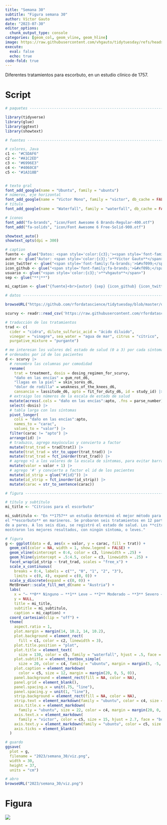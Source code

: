 ```yaml
---
title: "Semana 30"
subtitle: "Figura semana 30"
author: Víctor Gauto
date: "2023-07-30"
editor_options:
  chunk_output_type: console
categories: [geom_col, geom_vline, geom_hline]
image: https://raw.githubusercontent.com/vhgauto/tidytuesday/refs/heads/main/2023/semana_30/viz.png
execute:
  eval: false
  echo: true
code-fold: true
---
```


Diferentes tratamientos para escorbuto, en un estudio clínico de 1757.

# Script

```r

# paquetes ----------------------------------------------------------------

library(tidyverse)
library(glue)
library(ggtext)
library(showtext)

# fuentes -----------------------------------------------------------------

# colores, Java
c1 <- "#C5DAF6"
c2 <- "#A1C2ED"
c3 <- "#6996E3"
c4 <- "#4060C8"
c5 <- "#1A318B"


# texto gral
font_add_google(name = "Ubuntu", family = "ubuntu")
# números, eje horizontal
font_add_google(name = "Victor Mono", family = "victor", db_cache = FALSE)
# título
font_add_google(name = "Waterfall", family = "waterfall", db_cache = FALSE)

# íconos
font_add("fa-brands", "icon/Font Awesome 6 Brands-Regular-400.otf")
font_add("fa-solids", "icon/Font Awesome 6 Free-Solid-900.otf")

showtext_auto()
showtext_opts(dpi = 300)

# caption
fuente <- glue("Datos: <span style='color:{c3};'><span style='font-family:mono;'>{{<b>tidytuesdayR</b>}}</span> semana 30. **A Treatise on the Scurvy in Three Parts**. James Lind</span>")
autor <- glue("Autor: <span style='color:{c3};'>**Víctor Gauto**</span>")
icon_twitter <- glue("<span style='font-family:fa-brands;'>&#xf099;</span>")
icon_github <- glue("<span style='font-family:fa-brands;'>&#xf09b;</span>")
usuario <- glue("<span style='color:{c3};'>**vhgauto**</span>")
sep <- glue("**|**")

mi_caption <- glue("{fuente}<br>{autor} {sep} {icon_github} {icon_twitter} {usuario}")

# datos -------------------------------------------------------------------

browseURL("https://github.com/rfordatascience/tidytuesday/blob/master/data/2023/2023-07-25/readme.md")

scurvy <- readr::read_csv('https://raw.githubusercontent.com/rfordatascience/tidytuesday/master/data/2023/2023-07-25/scurvy.csv')

# traducción de los tratamientos
trad <- c(
  cider = "cidra", dilute_sulfuric_acid = "ácido diluido",
  vinegar = "vinagre", sea_water = "agua de mar", citrus = "cítrico",
  purgative_mixture = "purgante")

# me interesan los valores del estado de salud (0 a 3) por cada síntoma
# ordenados por id de los pacientes
d <- scurvy |> 
  # renombro las columnas por comodidad
  rename(
    trat = treatment, dosis = dosing_regimen_for_scurvy,
    "daño en las encías" = gum_rot_d6, 
    "llagas en la piel" = skin_sores_d6, 
    "dolor de rodilla" = weakness_of_the_knees_d6,
    cansancio = lassitude_d6, apto = fit_for_duty_d6, id = study_id) |> 
  # extraigo los números de la escala de estado de salud
  mutate(across(.cols = "daño en las encías":apto, .fns = parse_number)) |> 
  select(-dosis) |> 
  # tabla larga con los síntomas
  pivot_longer(
    cols = "daño en las encías":apto, 
    names_to = "carac", 
    values_to = "valor") |> 
  filter(carac != "apto") |> 
  arrange(id) |> 
  # traduzco, agrego mayúsculas y convierto a factor
  mutate(trat_trad = trad[trat]) |> 
  mutate(trat_trad = str_to_upper(trat_trad)) |> 
  mutate(trat_trad = fct_inorder(trat_trad)) |> 
  # agrego +1 a los valores de la escala de síntomas, para evitar barras = 0
  mutate(valor = valor + 1) |> 
  # agrego '#' y convierto a factor el id de los pacientes
  mutate(id_strip = glue("#{id}")) |> 
  mutate(id_strip = fct_inorder(id_strip)) |> 
  mutate(carac = str_to_sentence(carac))

# figura ------------------------------------------------------------------

# título y subtítulo
mi_title <- "Cítricos para el escorbuto"

mi_subtitulo <- "En **1757** un estudio determinó el mejor método para combatir 
el **escorbuto** en marineros. Se probaron seis tratamientos en 12 participantes, 
de a pares. A los seis días, se registró el estado de salud. Los **cítricos**
mostraron los mejores resultados, con ningún síntoma, o leves."

# figura
g <- ggplot(data = d, aes(x = valor, y = carac, fill = trat)) +
  geom_col(color = NA, width = 1, show.legend = FALSE) +
  geom_vline(xintercept = 0:4, color = c3, linewidth = .25) +
  geom_hline(yintercept = .5:4.5, color = c3, linewidth = .25) +
  facet_wrap(id_strip ~ trat_trad, scales = "free_x") +
  scale_x_continuous(
    breaks = 0:4, labels = c("", "0", "1", "2", "3"),
    limits = c(0, 4), expand = c(0, 0)) +
  scale_y_discrete(expand = c(0, 0)) +
  MetBrewer::scale_fill_met_d(name = "Austria") +
  labs(
    x = "— **0** Ninguno — **1** Leve — **2** Moderado — **3** Severo —",
    y = NULL,
    title = mi_title,
    subtitle = mi_subtitulo,
    caption = mi_caption) +
  coord_cartesian(clip = "off") +
  theme(
    aspect.ratio = 1,
    plot.margin = margin(14, 10.2, 14, 10.2),
    plot.background = element_rect(
      fill = c1, color = c2, linewidth = 3),
    plot.title.position = "plot",
    plot.title = element_text(
      size = 130, color = c5, family = "waterfall", hjust = .5, face = "bold"),
    plot.subtitle = element_textbox_simple(
      size = 20, color = c4, family = "ubuntu", margin = margin(5, -5, 10, 0)),
    plot.caption = element_markdown(
      color = c5, size = 12, margin = margin(20, 0, 5, 0)),
    panel.background = element_rect(fill = NA, color = NA),
    panel.grid = element_blank(),
    panel.spacing.x = unit(.75, "line"),
    panel.spacing.y = unit(1, "line"),
    strip.background = element_rect(fill = NA, color = NA),
    strip.text = element_markdown(family = "ubuntu", color = c4, size = 20),
    axis.title.x = element_markdown(
      family = "ubuntu", size = 22, color = c4, margin = margin(20, 0, 0, 0)),
    axis.text.x = element_markdown(
      family = "victor", color = c5, size = 15, hjust = 2.7, face = "bold"),
    axis.text.y = element_markdown(family = "ubuntu", color = c5, size = 17),
    axis.ticks = element_blank()
  )

# guardo
ggsave(
  plot = g,
  filename = "2023/semana_30/viz.png",
  width = 30,
  height = 37,
  units = "cm")

# abro
browseURL("2023/semana_30/viz.png")
```

# Figura

![](https://raw.githubusercontent.com/vhgauto/tidytuesday/refs/heads/main/2023/semana_30/viz.png)


